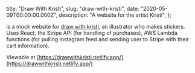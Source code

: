   title: "Draw With Kristi",
  slug: "draw-with-kristi",
  date: "2020-05-09T00:00:00.000Z",
  description: "A website for the artist Kristi",
};

is a mock website for [draw with kristi](https://instagram.com/drawwithkristi),
an illustrator who makes stickers. Uses React, the Stripe API
(for handling of purchases), AWS Lambda functions (for pulling
instagram feed and sending user to Stripe with their cart
information).

Viewable at [https://drawwithkristi.netlify.app/](https://drawwithkristi.netlify.app/)
